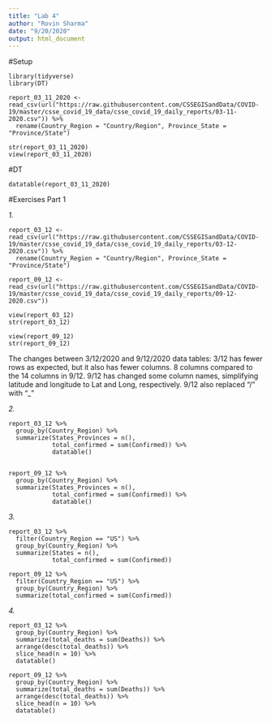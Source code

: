 ```yaml
---
title: "Lab 4"
author: "Rovin Sharma"
date: "9/20/2020"
output: html_document
---
```


#Setup
```
library(tidyverse)
library(DT)

report_03_11_2020 <-   read_csv(url("https://raw.githubusercontent.com/CSSEGISandData/COVID-19/master/csse_covid_19_data/csse_covid_19_daily_reports/03-11-2020.csv")) %>%
  rename(Country_Region = "Country/Region", Province_State = "Province/State")

str(report_03_11_2020)  
view(report_03_11_2020)
```

#DT
```
datatable(report_03_11_2020)
```


#Exercises Part 1

*1.*
```
report_03_12 <- read_csv(url("https://raw.githubusercontent.com/CSSEGISandData/COVID-19/master/csse_covid_19_data/csse_covid_19_daily_reports/03-12-2020.csv")) %>% 
  rename(Country_Region = "Country/Region", Province_State = "Province/State")
  
report_09_12 <- read_csv(url("https://raw.githubusercontent.com/CSSEGISandData/COVID-19/master/csse_covid_19_data/csse_covid_19_daily_reports/09-12-2020.csv"))

view(report_03_12)
str(report_03_12)

view(report_09_12)
str(report_09_12)
```
The changes between 3/12/2020 and 9/12/2020 data tables:
3/12 has fewer rows as expected, but it also has fewer columns. 8 columns compared to the 14 columns in 9/12.
9/12 has changed some column names, simplifying latitude and longitude to Lat and Long, respectively.
9/12 also replaced "/" with "_"

*2.*
```
report_03_12 %>% 
  group_by(Country_Region) %>% 
  summarize(States_Provinces = n(), 
            total_confirmed = sum(Confirmed)) %>% 
            datatable()


report_09_12 %>% 
  group_by(Country_Region) %>% 
  summarize(States_Provinces = n(),
            total_confirmed = sum(Confirmed)) %>% 
            datatable()
```
*3.*
```
report_03_12 %>% 
  filter(Country_Region == "US") %>% 
  group_by(Country_Region) %>% 
  summarize(States = n(),
            total_confirmed = sum(Confirmed))
            
report_09_12 %>% 
  filter(Country_Region == "US") %>% 
  group_by(Country_Region) %>% 
  summarize(total_confirmed = sum(Confirmed))
```
*4.*
```
report_03_12 %>% 
  group_by(Country_Region) %>% 
  summarize(total_deaths = sum(Deaths)) %>% 
  arrange(desc(total_deaths)) %>% 
  slice_head(n = 10) %>% 
  datatable()
 
report_09_12 %>% 
  group_by(Country_Region) %>% 
  summarize(total_deaths = sum(Deaths)) %>% 
  arrange(desc(total_deaths)) %>% 
  slice_head(n = 10) %>% 
  datatable()
```
